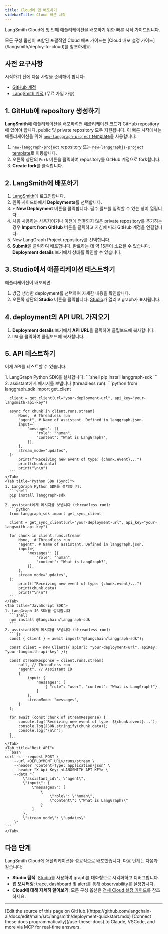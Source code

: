 ```yaml
---
title: Cloud에 앱 배포하기
sidebarTitle: Cloud 빠른 시작
---
```


LangSmith Cloud에 첫 번째 애플리케이션을 배포하기 위한 빠른 시작 가이드입니다.

<Tip>
모든 구성 옵션이 포함된 포괄적인 Cloud 배포 가이드는 [Cloud 배포 설정 가이드](/langsmith/deploy-to-cloud)를 참조하세요.
</Tip>

## 사전 요구사항

시작하기 전에 다음 사항을 준비해야 합니다:

* [GitHub 계정](https://github.com/)
* [LangSmith 계정](https://smith.langchain.com/) (무료 가입 가능)

## 1. GitHub에 repository 생성하기

**LangSmith**에 애플리케이션을 배포하려면 애플리케이션 코드가 GitHub repository에 있어야 합니다. public 및 private repository 모두 지원됩니다. 이 빠른 시작에서는 애플리케이션을 위해 [`new-langgraph-project` template](https://github.com/langchain-ai/react-agent)을 사용합니다:

1. [`new-langgraph-project` repository](https://github.com/langchain-ai/new-langgraph-project) 또는 [`new-langgraphjs-project` template](https://github.com/langchain-ai/new-langgraphjs-project)로 이동합니다.
2. 오른쪽 상단의 `Fork` 버튼을 클릭하여 repository를 GitHub 계정으로 fork합니다.
3. **Create fork**를 클릭합니다.

## 2. LangSmith에 배포하기

1. [LangSmith](https://smith.langchain.com/)에 로그인합니다.
2. 왼쪽 사이드바에서 **Deployments**를 선택합니다.
3. **+ New Deployment** 버튼을 클릭합니다. 필수 필드를 입력할 수 있는 창이 열립니다.
4. 처음 사용하는 사용자이거나 이전에 연결되지 않은 private repository를 추가하는 경우 **Import from GitHub** 버튼을 클릭하고 지침에 따라 GitHub 계정을 연결합니다.
5. New LangGraph Project repository를 선택합니다.
6. **Submit**을 클릭하여 배포합니다.
  완료하는 데 약 15분이 소요될 수 있습니다. **Deployment details** 보기에서 상태를 확인할 수 있습니다.

## 3. Studio에서 애플리케이션 테스트하기

애플리케이션이 배포되면:

1. 방금 생성한 deployment를 선택하여 자세한 내용을 확인합니다.
2. 오른쪽 상단의 **Studio** 버튼을 클릭합니다. [Studio](/langsmith/studio)가 열리고 graph가 표시됩니다.

## 4. deployment의 API URL 가져오기

1. **Deployment details** 보기에서 **API URL**을 클릭하여 클립보드에 복사합니다.
2. `URL`을 클릭하여 클립보드에 복사합니다.

## 5. API 테스트하기

이제 API를 테스트할 수 있습니다:

<Tabs>
    <Tab title="Python SDK (Async)">
    1. LangGraph Python SDK를 설치합니다:
      ```shell
      pip install langgraph-sdk
      ```
    2. assistant에게 메시지를 보냅니다 (threadless run):
      ```python
      from langgraph_sdk import get_client

      client = get_client(url="your-deployment-url", api_key="your-langsmith-api-key")

      async for chunk in client.runs.stream(
          None,  # Threadless run
          "agent", # Name of assistant. Defined in langgraph.json.
          input={
              "messages": [{
                  "role": "human",
                  "content": "What is LangGraph?",
              }],
          },
          stream_mode="updates",
      ):
          print(f"Receiving new event of type: {chunk.event}...")
          print(chunk.data)
          print("\n\n")
      ```
    </Tab>
    <Tab title="Python SDK (Sync)">
    1. LangGraph Python SDK를 설치합니다:
      ```shell
      pip install langgraph-sdk
      ```
    2. assistant에게 메시지를 보냅니다 (threadless run):
      ```python
      from langgraph_sdk import get_sync_client

      client = get_sync_client(url="your-deployment-url", api_key="your-langsmith-api-key")

      for chunk in client.runs.stream(
          None,  # Threadless run
          "agent", # Name of assistant. Defined in langgraph.json.
          input={
              "messages": [{
                  "role": "human",
                  "content": "What is LangGraph?",
              }],
          },
          stream_mode="updates",
      ):
          print(f"Receiving new event of type: {chunk.event}...")
          print(chunk.data)
          print("\n\n")
      ```
    </Tab>
    <Tab title="JavaScript SDK">
    1. LangGraph JS SDK를 설치합니다
      ```shell
      npm install @langchain/langgraph-sdk
      ```
    2. assistant에게 메시지를 보냅니다 (threadless run):
      ```js
      const { Client } = await import("@langchain/langgraph-sdk");

      const client = new Client({ apiUrl: "your-deployment-url", apiKey: "your-langsmith-api-key" });

      const streamResponse = client.runs.stream(
          null, // Threadless run
          "agent", // Assistant ID
          {
              input: {
                  "messages": [
                      { "role": "user", "content": "What is LangGraph?"}
                  ]
              },
              streamMode: "messages",
          }
      );

      for await (const chunk of streamResponse) {
          console.log(`Receiving new event of type: ${chunk.event}...`);
          console.log(JSON.stringify(chunk.data));
          console.log("\n\n");
      }
      ```
    </Tab>
    <Tab title="Rest API">
    ```bash
    curl -s --request POST \
        --url <DEPLOYMENT_URL>/runs/stream \
        --header 'Content-Type: application/json' \
        --header "X-Api-Key: <LANGSMITH API KEY> \
        --data "{
            \"assistant_id\": \"agent\",
            \"input\": {
                \"messages\": [
                    {
                        \"role\": \"human\",
                        \"content\": \"What is LangGraph?\"
                    }
                ]
            },
            \"stream_mode\": \"updates\"
        }"
    ```
    </Tab>
</Tabs>

## 다음 단계

LangSmith Cloud에 애플리케이션을 성공적으로 배포했습니다. 다음 단계는 다음과 같습니다:

- **Studio 탐색**: [Studio](/langsmith/studio)를 사용하여 graph를 대화형으로 시각화하고 디버그합니다.
- **앱 모니터링**: trace, dashboard 및 alert를 통해 [observability](/langsmith/observability)를 설정합니다.
- **Cloud에 대해 자세히 알아보기**: 모든 구성 옵션은 [전체 Cloud 설정 가이드](/langsmith/deploy-to-cloud)를 참조하세요.

---

<Callout icon="pen-to-square" iconType="regular">
    [Edit the source of this page on GitHub.](https://github.com/langchain-ai/docs/edit/main/src/langsmith/deployment-quickstart.mdx)
</Callout>
<Tip icon="terminal" iconType="regular">
    [Connect these docs programmatically](/use-these-docs) to Claude, VSCode, and more via MCP for    real-time answers.
</Tip>
